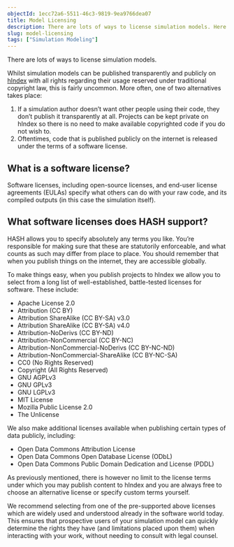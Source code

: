 ```yaml
---
objectId: 1ecc72a6-5511-46c3-9819-9ea9766dea07
title: Model Licensing
description: There are lots of ways to license simulation models. Here we outline some key considerations and things to be aware of.
slug: model-licensing
tags: ["Simulation Modeling"]
---
```


There are lots of ways to license simulation models.

Whilst simulation models can be published transparently and publicly on [hIndex](https://hash.ai/platform/index) with all rights regarding their usage reserved under traditional copyright law, this is fairly uncommon. More often, one of two alternatives takes place:

1.  If a simulation author doesn’t want other people using their code, they don’t publish it transparently at all. Projects can be kept private on hIndex so there is no need to make available copyrighted code if you do not wish to.
2.  Oftentimes, code that is published publicly on the internet is released under the terms of a software license.

## What is a software license?

Software licenses, including open-source licenses, and end-user license agreements (EULAs) specify what others can do with your raw code, and its compiled outputs (in this case the simulation itself).

## What software licenses does HASH support?

HASH allows you to specify absolutely any terms you like. You’re responsible for making sure that these are statutorily enforceable, and what counts as such may differ from place to place. You should remember that when you publish things on the internet, they are accessible globally.

To make things easy, when you publish projects to hIndex we allow you to select from a long list of well-established, battle-tested licenses for software. These include:

*   Apache License 2.0
*   Attribution (CC BY)
*   Attribution ShareAlike (CC BY-SA) v3.0
*   Attribution ShareAlike (CC BY-SA) v4.0
*   Attribution-NoDerivs (CC BY-ND)
*   Attribution-NonCommercial (CC BY-NC)
*   Attribution-NonCommercial-NoDerivs (CC BY-NC-ND)
*   Attribution-NonCommercial-ShareAlike (CC BY-NC-SA)
*   CC0 (No Rights Reserved)
*   Copyright (All Rights Reserved)
*   GNU AGPLv3
*   GNU GPLv3
*   GNU LGPLv3
*   MIT License
*   Mozilla Public License 2.0
*   The Unlicense

We also make additional licenses available when publishing certain types of data publicly, including:

*   Open Data Commons Attribution License
*   Open Data Commons Open Database License (ODbL)
*   Open Data Commons Public Domain Dedication and License (PDDL)

As previously mentioned, there is however no limit to the license terms under which you may publish content to hIndex and you are always free to choose an alternative license or specify custom terms yourself.

We recommend selecting from one of the pre-supported above licenses which are widely used and understood already in the software world today. This ensures that prospective users of your simulation model can quickly determine the rights they have (and limitations placed upon them) when interacting with your work, without needing to consult with legal counsel.
